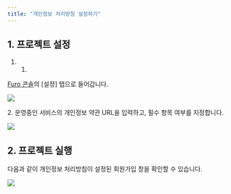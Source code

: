 ```yaml
---
title: "개인정보 처리방침 설정하기"
---
```


## 1\. 프로젝트 설정

1. 1.  
[Furo 콘솔](https://console.furo.one/projects)의 \[설정\] 탭으로 들어갑니다.

![](/images/guides/image.png)

2\. 운영중인 서비스의 개인정보 약관 URL을 입력하고, 필수 항목 여부를 지정합니다.

![](/images/guides/image.png)

## 2\. 프로젝트 실행

다음과 같이 개인정보 처리방침이 설정된 회원가입 창을 확인할 수 있습니다.

![](/images/guides/image.png)